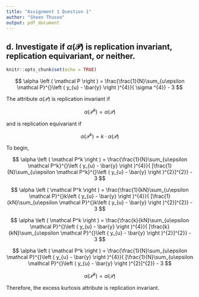 ```yaml
---
title: "Assignment 1 Question 1"
author: "Sheen Thusoo"
output: pdf_document
---
```


## d. Investigate if $\alpha \left ( \mathcal P  \right )$ is replication invariant, replication equivariant, or neither.

```r
knitr::opts_chunk$set(echo = TRUE)
```

$$
  \alpha \left ( \mathcal P  \right ) = \frac{\frac{1}{N}\sum_{u\epsilon \mathcal P}^{}\left ( y_{u} - \bar{y} \right )^{4}}{ \sigma ^{4}} - 3
$$

The attribute $\alpha \left ( \mathcal P  \right )$  is replication invariant if 

$$
  \alpha \left ( \mathcal P^k  \right ) = \alpha \left ( \mathcal P  \right ) 
$$

and is replication equivariant if 

$$
  \alpha \left ( \mathcal P^k  \right ) = k \cdot \alpha \left ( \mathcal P  \right ) 
$$

To begin, 

$$
  \alpha \left ( \mathcal P^k  \right )  = \frac{\frac{1}{N}\sum_{u\epsilon \mathcal P^k}^{}\left ( y_{u} - \bar{y} \right )^{4}}{ [\frac{1}{N}\sum_{u\epsilon \mathcal P^k}^{}\left ( y_{u} - \bar{y} \right )^{2}]^{2}} - 3
$$


$$
  \alpha \left ( \mathcal P^k  \right )  = \frac{\frac{1}{kN}\sum_{u\epsilon \mathcal P}^{}k\left ( y_{u} - \bar{y} \right )^{4}}{ [\frac{1}{kN}\sum_{u\epsilon \mathcal P}^{}k\left ( y_{u} - \bar{y} \right )^{2}]^{2}} - 3
$$


$$
  \alpha \left ( \mathcal P^k  \right )  = \frac{\frac{k}{kN}\sum_{u\epsilon \mathcal P}^{}\left ( y_{u} - \bar{y} \right )^{4}}{ [\frac{k}{kN}\sum_{u\epsilon \mathcal P}^{}\left ( y_{u} - \bar{y} \right )^{2}]^{2}} - 3
$$

$$
  \alpha \left ( \mathcal P^k  \right )  = \frac{\frac{1}{N}\sum_{u\epsilon \mathcal P}^{}\left ( y_{u} - \bar{y} \right )^{4}}{ [\frac{1}{N}\sum_{u\epsilon \mathcal P}^{}\left ( y_{u} - \bar{y} \right )^{2}]^{2}} - 3
$$


$$
  \alpha \left ( \mathcal P^k  \right )  = \alpha \left ( \mathcal P  \right )
$$

Therefore, the excess kurtosis attribute is replication invariant.